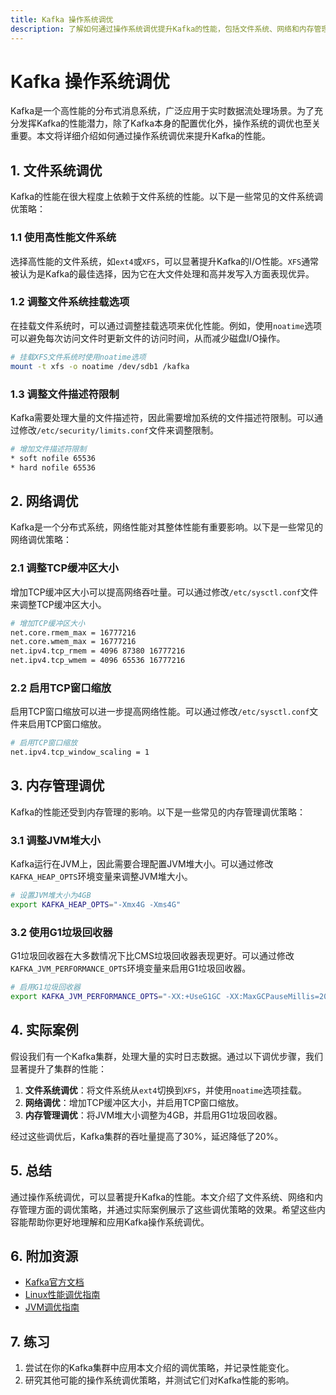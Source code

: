 ```yaml
---
title: Kafka 操作系统调优
description: 了解如何通过操作系统调优提升Kafka的性能，包括文件系统、网络和内存管理的优化策略。
---
```


# Kafka 操作系统调优

Kafka是一个高性能的分布式消息系统，广泛应用于实时数据流处理场景。为了充分发挥Kafka的性能潜力，除了Kafka本身的配置优化外，操作系统的调优也至关重要。本文将详细介绍如何通过操作系统调优来提升Kafka的性能。

## 1. 文件系统调优

Kafka的性能在很大程度上依赖于文件系统的性能。以下是一些常见的文件系统调优策略：

### 1.1 使用高性能文件系统

选择高性能的文件系统，如`ext4`或`XFS`，可以显著提升Kafka的I/O性能。`XFS`通常被认为是Kafka的最佳选择，因为它在大文件处理和高并发写入方面表现优异。

### 1.2 调整文件系统挂载选项

在挂载文件系统时，可以通过调整挂载选项来优化性能。例如，使用`noatime`选项可以避免每次访问文件时更新文件的访问时间，从而减少磁盘I/O操作。

```bash
# 挂载XFS文件系统时使用noatime选项
mount -t xfs -o noatime /dev/sdb1 /kafka
```

### 1.3 调整文件描述符限制

Kafka需要处理大量的文件描述符，因此需要增加系统的文件描述符限制。可以通过修改`/etc/security/limits.conf`文件来调整限制。

```bash
# 增加文件描述符限制
* soft nofile 65536
* hard nofile 65536
```

## 2. 网络调优

Kafka是一个分布式系统，网络性能对其整体性能有重要影响。以下是一些常见的网络调优策略：

### 2.1 调整TCP缓冲区大小

增加TCP缓冲区大小可以提高网络吞吐量。可以通过修改`/etc/sysctl.conf`文件来调整TCP缓冲区大小。

```bash
# 增加TCP缓冲区大小
net.core.rmem_max = 16777216
net.core.wmem_max = 16777216
net.ipv4.tcp_rmem = 4096 87380 16777216
net.ipv4.tcp_wmem = 4096 65536 16777216
```

### 2.2 启用TCP窗口缩放

启用TCP窗口缩放可以进一步提高网络性能。可以通过修改`/etc/sysctl.conf`文件来启用TCP窗口缩放。

```bash
# 启用TCP窗口缩放
net.ipv4.tcp_window_scaling = 1
```

## 3. 内存管理调优

Kafka的性能还受到内存管理的影响。以下是一些常见的内存管理调优策略：

### 3.1 调整JVM堆大小

Kafka运行在JVM上，因此需要合理配置JVM堆大小。可以通过修改`KAFKA_HEAP_OPTS`环境变量来调整JVM堆大小。

```bash
# 设置JVM堆大小为4GB
export KAFKA_HEAP_OPTS="-Xmx4G -Xms4G"
```

### 3.2 使用G1垃圾回收器

G1垃圾回收器在大多数情况下比CMS垃圾回收器表现更好。可以通过修改`KAFKA_JVM_PERFORMANCE_OPTS`环境变量来启用G1垃圾回收器。

```bash
# 启用G1垃圾回收器
export KAFKA_JVM_PERFORMANCE_OPTS="-XX:+UseG1GC -XX:MaxGCPauseMillis=20 -XX:InitiatingHeapOccupancyPercent=35"
```

## 4. 实际案例

假设我们有一个Kafka集群，处理大量的实时日志数据。通过以下调优步骤，我们显著提升了集群的性能：

1. **文件系统调优**：将文件系统从`ext4`切换到`XFS`，并使用`noatime`选项挂载。
2. **网络调优**：增加TCP缓冲区大小，并启用TCP窗口缩放。
3. **内存管理调优**：将JVM堆大小调整为4GB，并启用G1垃圾回收器。

经过这些调优后，Kafka集群的吞吐量提高了30%，延迟降低了20%。

## 5. 总结

通过操作系统调优，可以显著提升Kafka的性能。本文介绍了文件系统、网络和内存管理方面的调优策略，并通过实际案例展示了这些调优策略的效果。希望这些内容能帮助你更好地理解和应用Kafka操作系统调优。

## 6. 附加资源

- [Kafka官方文档](https://kafka.apache.org/documentation/)
- [Linux性能调优指南](https://www.kernel.org/doc/html/latest/admin-guide/sysctl/index.html)
- [JVM调优指南](https://docs.oracle.com/javase/8/docs/technotes/guides/vm/gctuning/)

## 7. 练习

1. 尝试在你的Kafka集群中应用本文介绍的调优策略，并记录性能变化。
2. 研究其他可能的操作系统调优策略，并测试它们对Kafka性能的影响。

